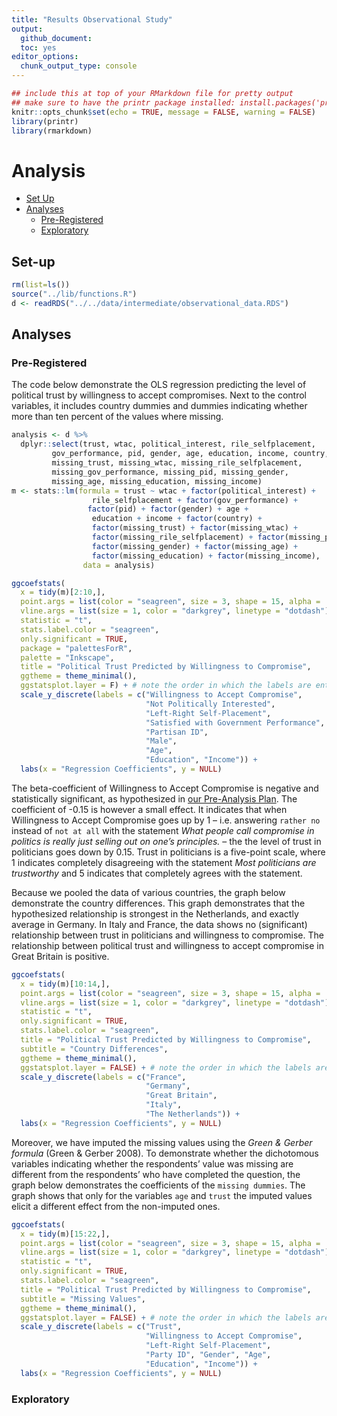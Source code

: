 ```yaml
---
title: "Results Observational Study"
output:
  github_document:
  toc: yes
editor_options: 
  chunk_output_type: console
---
```


```r
## include this at top of your RMarkdown file for pretty output
## make sure to have the printr package installed: install.packages('printr')
knitr::opts_chunk$set(echo = TRUE, message = FALSE, warning = FALSE)
library(printr)
library(rmarkdown)
```
# Analysis
- [Set Up](#set-up)
- [Analyses](#analysis)
  - [Pre-Registered](#pre-registered)
  - [Exploratory](#exploratory)

## Set-up
```r
rm(list=ls())
source("../lib/functions.R")
d <- readRDS("../../data/intermediate/observational_data.RDS")
```

## Analyses

### Pre-Registered
The code below demonstrate the OLS regression predicting the level of political trust by willingness to accept compromises.
Next to the control variables, it includes country dummies and dummies indicating whether more than ten percent of the values where missing.

```r
analysis <- d %>%
  dplyr::select(trust, wtac, political_interest, rile_selfplacement,
         gov_performance, pid, gender, age, education, income, country,
         missing_trust, missing_wtac, missing_rile_selfplacement,
         missing_gov_performance, missing_pid, missing_gender, 
         missing_age, missing_education, missing_income) 
m <- stats::lm(formula = trust ~ wtac + factor(political_interest) +
                  rile_selfplacement + factor(gov_performance) + 
                 factor(pid) + factor(gender) + age +
                  education + income + factor(country) + 
                  factor(missing_trust) + factor(missing_wtac) +
                  factor(missing_rile_selfplacement) + factor(missing_pid) +
                  factor(missing_gender) + factor(missing_age) + 
                  factor(missing_education) + factor(missing_income),
                data = analysis)
```

```r
ggcoefstats(
  x = tidy(m)[2:10,],
  point.args = list(color = "seagreen", size = 3, shape = 15, alpha = .75),
  vline.args = list(size = 1, color = "darkgrey", linetype = "dotdash"),
  statistic = "t",
  stats.label.color = "seagreen",
  only.significant = TRUE,
  package = "palettesForR",
  palette = "Inkscape",
  title = "Political Trust Predicted by Willingness to Compromise",
  ggtheme = theme_minimal(),
  ggstatsplot.layer = F) + # note the order in which the labels are entered
  scale_y_discrete(labels = c("Willingness to Accept Compromise", 
                              "Not Politically Interested", 
                              "Left-Right Self-Placement",
                              "Satisfied with Government Performance",
                              "Partisan ID",
                              "Male",
                              "Age",
                              "Education", "Income")) +
  labs(x = "Regression Coefficients", y = NULL) 
```

The beta-coefficient of Willingness to Accept Compromise is negative and statistically significant, as hypothesized in [our Pre-Analysis Plan](https://osf.io/h29j3).
The coefficient of -0.15 is however a small effect. 
It indicates that when Willingness to Accept Compromise goes up by 1 -- i.e. answering `rather no` instead of `not at all` with the statement _What people call compromise in politics is really just selling out on one's principles._ -- the the level of trust in politicians goes down by 0.15.
Trust in politicians is a five-point scale, where 1 indicates completely disagreeing with the statement _Most politicians are trustworthy_ and 5 indicates that completely agrees with the statement.

Because we pooled the data of various countries, the graph below demonstrate the country differences. 
This graph demonstrates that the hypothesized relationship is strongest in the Netherlands, and exactly average in Germany.
In Italy and France, the data shows no (significant) relationship between trust in politicians and willingness to compromise.
The relationship between political trust and willingness to accept compromise in Great Britain is positive.

```r
ggcoefstats(
  x = tidy(m)[10:14,],
  point.args = list(color = "seagreen", size = 3, shape = 15, alpha = .75),
  vline.args = list(size = 1, color = "darkgrey", linetype = "dotdash"),
  statistic = "t",
  only.significant = TRUE,
  stats.label.color = "seagreen",
  title = "Political Trust Predicted by Willingness to Compromise",
  subtitle = "Country Differences",
  ggtheme = theme_minimal(),
  ggstatsplot.layer = FALSE) + # note the order in which the labels are entered
  scale_y_discrete(labels = c("France", 
                              "Germany", 
                              "Great Britain",
                              "Italy",
                              "The Netherlands")) +
  labs(x = "Regression Coefficients", y = NULL)
```

Moreover, we have imputed the missing values using the _Green \& Gerber formula_ (Green \& Gerber 2008). 
To demonstrate whether the dichotomous variables indicating whether the respondents' value was missing are different from the respondents' who have completed the question, the graph below demonstrates the coefficients of the `missing dummies`.
The graph shows that only for the variables `age` and `trust` the imputed values elicit a different effect from the non-imputed ones. 

```r
ggcoefstats(
  x = tidy(m)[15:22,],
  point.args = list(color = "seagreen", size = 3, shape = 15, alpha = .75),
  vline.args = list(size = 1, color = "darkgrey", linetype = "dotdash"),
  statistic = "t",
  only.significant = TRUE,
  stats.label.color = "seagreen",
  title = "Political Trust Predicted by Willingness to Compromise",
  subtitle = "Missing Values",
  ggtheme = theme_minimal(),
  ggstatsplot.layer = FALSE) + # note the order in which the labels are entered
  scale_y_discrete(labels = c("Trust", 
                              "Willingness to Accept Compromise", 
                              "Left-Right Self-Placement",
                              "Party ID", "Gender", "Age",
                              "Education", "Income")) +
  labs(x = "Regression Coefficients", y = NULL)

```





### Exploratory